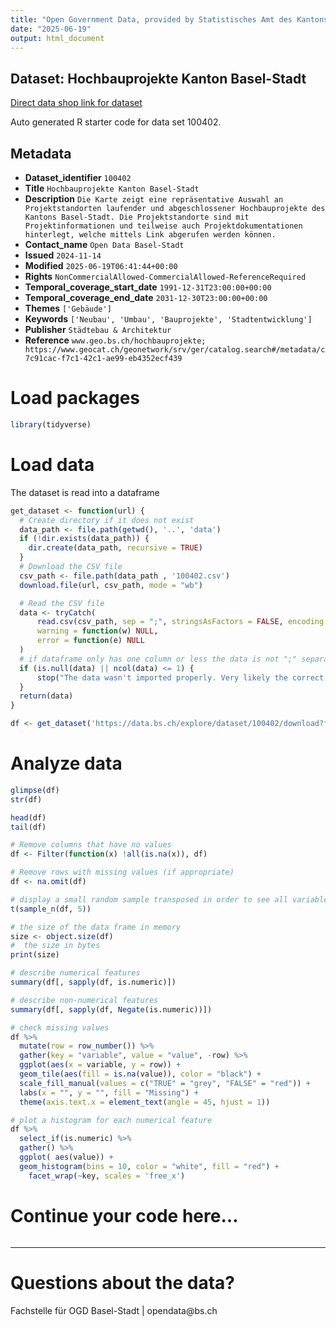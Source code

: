 ```yaml
---
title: "Open Government Data, provided by Statistisches Amt des Kantons Basel-Stadt - Fachstelle OGD"
date: "2025-06-19"
output: html_document
---
```


## Dataset: Hochbauprojekte Kanton Basel-Stadt

[Direct data shop link for dataset](https://data.bs.ch/explore/dataset/100402)

Auto generated R starter code for data set 100402.

## Metadata

- **Dataset_identifier** `100402`
- **Title** `Hochbauprojekte Kanton Basel-Stadt`
- **Description** `Die Karte zeigt eine repräsentative Auswahl an Projektstandorten laufender und abgeschlossener Hochbauprojekte des Kantons Basel-Stadt. Die Projektstandorte sind mit Projektinformationen und teilweise auch Projektdokumentationen hinterlegt, welche mittels Link abgerufen werden können.`
- **Contact_name** `Open Data Basel-Stadt`
- **Issued** `2024-11-14`
- **Modified** `2025-06-19T06:41:44+00:00`
- **Rights** `NonCommercialAllowed-CommercialAllowed-ReferenceRequired`
- **Temporal_coverage_start_date** `1991-12-31T23:00:00+00:00`
- **Temporal_coverage_end_date** `2031-12-30T23:00:00+00:00`
- **Themes** `['Gebäude']`
- **Keywords** `['Neubau', 'Umbau', 'Bauprojekte', 'Stadtentwicklung']`
- **Publisher** `Städtebau & Architektur`
- **Reference** `www.geo.bs.ch/hochbauprojekte; https://www.geocat.ch/geonetwork/srv/ger/catalog.search#/metadata/c7c91cac-f7c1-42c1-ae99-eb4352ecf439`


# Load packages

```r

library(tidyverse)
```

# Load data

The dataset is read into a dataframe

```r
get_dataset <- function(url) {
  # Create directory if it does not exist
  data_path <- file.path(getwd(), '..', 'data')
  if (!dir.exists(data_path)) {
    dir.create(data_path, recursive = TRUE)
  }
  # Download the CSV file
  csv_path <- file.path(data_path , '100402.csv')
  download.file(url, csv_path, mode = "wb")

  # Read the CSV file
  data <- tryCatch(
      read.csv(csv_path, sep = ";", stringsAsFactors = FALSE, encoding = "UTF-8"),
      warning = function(w) NULL,
      error = function(e) NULL
  )
  # if dataframe only has one column or less the data is not ";" separated
  if (is.null(data) || ncol(data) <= 1) {
      stop("The data wasn't imported properly. Very likely the correct separator couldn't be found.\nPlease check the dataset manually and adjust the code.")
  }
  return(data)
}
```

```r

df <- get_dataset('https://data.bs.ch/explore/dataset/100402/download?format=csv&timezone=Europe%2FZurich')

```

# Analyze data

```r

glimpse(df)
str(df)

head(df)
tail(df)

```

```r
# Remove columns that have no values
df <- Filter(function(x) !all(is.na(x)), df)

# Remove rows with missing values (if appropriate)
df <- na.omit(df)
```

```r
# display a small random sample transposed in order to see all variables
t(sample_n(df, 5))
```

```r
# the size of the data frame in memory
size <- object.size(df)
#  the size in bytes
print(size)
```

```r
# describe numerical features
summary(df[, sapply(df, is.numeric)])
```

```r
# describe non-numerical features
summary(df[, sapply(df, Negate(is.numeric))])
```

```r
# check missing values
df %>%
  mutate(row = row_number()) %>%
  gather(key = "variable", value = "value", -row) %>%
  ggplot(aes(x = variable, y = row)) +
  geom_tile(aes(fill = is.na(value)), color = "black") +
  scale_fill_manual(values = c("TRUE" = "grey", "FALSE" = "red")) +
  labs(x = "", y = "", fill = "Missing") +
  theme(axis.text.x = element_text(angle = 45, hjust = 1))
```

```r
# plot a histogram for each numerical feature
df %>%
  select_if(is.numeric) %>%
  gather() %>%
  ggplot( aes(value)) +
  geom_histogram(bins = 10, color = "white", fill = "red") +
    facet_wrap(~key, scales = 'free_x')
```

# Continue your code here...

```r

```
------------------------------------------------------------------------

# Questions about the data?

Fachstelle für OGD Basel-Stadt | opendata@bs.ch
